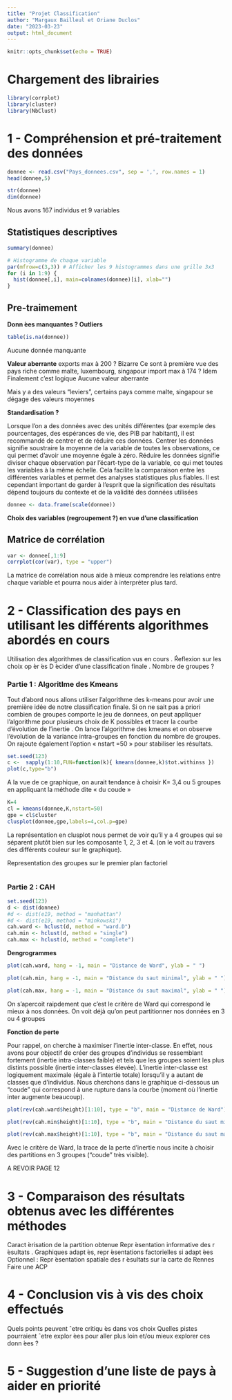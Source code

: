```yaml
---
title: "Projet Classification"
author: "Margaux Bailleul et Oriane Duclos"
date: "2023-03-23"
output: html_document
---
```


```r
knitr::opts_chunk$set(echo = TRUE)
```

# Chargement des librairies

```r
library(corrplot)
library(cluster)
library(NbClust)
```

# 1 - Compréhension et pré-traitement des données

```r
donnee <- read.csv("Pays_donnees.csv", sep = ',', row.names = 1)
head(donnee,5)
```

```r
str(donnee)
dim(donnee)
```

Nous avons 167 individus et 9 variables


## Statistiques descriptives 


```r
summary(donnee)
```

```r
# Histogramme de chaque variable
par(mfrow=c(3,3)) # Afficher les 9 histogrammes dans une grille 3x3
for (i in 1:9) {
  hist(donnee[,i], main=colnames(donnee)[i], xlab="")
}
```


## Pre-traimement 
**Donn ́ees manquantes ? Outliers **
```r
table(is.na(donnee))
```
Aucune donnée manquante 

**Valeur aberrante**
exports max à 200 ? Bizarre 
Ce sont à première vue des pays riche comme malte, luxembourg, singapour
import max à 174 ? Idem
Finalement c'est logique 
Aucune valeur aberrante 

Mais y a des valeurs "leviers", certains pays comme malte, singapour se dégage des valeurs moyennes 

**Standardisation ?**

Lorsque l'on a des données avec des unités différentes (par exemple des pourcentages, des espérances de vie, des PIB par habitant), il est recommandé de centrer et de réduire ces données. 
Centrer les données signifie soustraire la moyenne de la variable de toutes les observations, ce qui permet d'avoir une moyenne égale à zéro. 
Réduire les données signifie diviser chaque observation par l'écart-type de la variable, ce qui met toutes les variables à la même échelle. 
Cela facilite la comparaison entre les différentes variables et permet des analyses statistiques plus fiables. Il est cependant important de garder à l'esprit que la signification des résultats dépend toujours du contexte et de la validité des données utilisées

```r
donnee <- data.frame(scale(donnee))
```


**Choix des variables (regroupement ?) en vue d’une classification**

## Matrice de corrélation 

```r
var <- donnee[,1:9]
corrplot(cor(var), type = "upper")
```

La matrice de corrélation nous aide à mieux comprendre les relations entre chaque variable et pourra nous aider à interpréter plus tard. 

# 2 - Classification des pays en utilisant les différents algorithmes abordés en cours

Utilisation des algorithmes de classification vus en cours
. Ŕeflexion sur les choix op ́er ́es
D ́ecider d’une classification finale
. Nombre de groupes ?

### Partie 1 : Algoritlme des Kmeans

Tout d’abord nous allons utiliser l’algorithme des k-means pour avoir une première idée de notre classification finale. Si on ne sait pas a priori combien de groupes comporte le jeu de donnees, on peut appliquer l’algorithme pour plusieurs choix de K possibles et tracer la courbe d’évolution de l’inertie .
On lance l’algorithme des kmeans et on observe l’évolution de la variance intra-groupes en fonction du nombre de groupes. On rajoute également l’option « nstart =50 »  pour stabiliser les résultats.


```r
set.seed(123)
c <-  sapply(1:10,FUN=function(k){ kmeans(donnee,k)$tot.withinss })
plot(c,type="b")
```

A la vue de ce graphique, on aurait tendance à choisir K= 3,4 ou 5 groupes en appliquant la méthode dite « du coude »


```r
K=4
cl = kmeans(donnee,K,nstart=50)
gpe = cl$cluster
clusplot(donnee,gpe,labels=4,col.p=gpe)

```

La représentation en clusplot nous permet de voir qu’il y a 4 groupes qui se séparent plutôt bien sur les composante 1, 2, 3 et 4. (on le voit au travers des différents couleur sur le graphique).

Representation des groupes sur le premier plan factoriel

```r

```

### Partie 2 : CAH 

```r
set.seed(123)
d <- dist(donnee)
#d <- dist(e19, method = "manhattan")
#d <- dist(e19, method = "minkowski")
cah.ward <- hclust(d, method = "ward.D")
cah.min <- hclust(d, method = "single")
cah.max <- hclust(d, method = "complete")
```


**Dengrogrammes**

```r
plot(cah.ward, hang = -1, main = "Distance de Ward", ylab = " ")
```


```r
plot(cah.min, hang = -1, main = "Distance du saut minimal", ylab = " ")
```


```r
plot(cah.max, hang = -1, main = "Distance du saut maximal", ylab = " ")
```
On s’apercoit raipdement que c’est le critère de Ward qui correspond le mieux à nos données. On voit déjà
qu’on peut partitionner nos données en 3 ou 4 groupes


**Fonction de perte**

Pour rappel, on cherche à maximiser l’inertie inter-classe. En effet, nous avons pour objectif de créer des
groupes d’individus se ressemblant fortement (inertie intra-classes faible) et tels que les groupes soient les
plus distints possible (inertie inter-classes élevée). L’inertie inter-classe est logiquement maximale (égale à
l’intertie totale) lorsqu’il y a autant de classes que d’individus. Nous cherchons dans le graphique ci-dessous
un “coude” qui correspond à une rupture dans la courbe (moment où l’inertie inter augmente beaucoup).

```r
plot(rev(cah.ward$height)[1:10], type = "b", main = "Distance de Ward")
```

```r
plot(rev(cah.min$height)[1:10], type = "b", main = "Distance du saut minimal")
```

```r
plot(rev(cah.max$height)[1:10], type = "b", main = "Distance du saut maximal")
```


Avec le critère de Ward, la trace de la perte d’inertie nous incite à choisir des partitions en 3 groupes
(“coude” très visible).

A REVOIR  PAGE 12 


# 3 - Comparaison des résultats obtenus avec les différentes méthodes

Caract ́erisation de la partition obtenue
Repr ́esentation informative des r ́esultats
. Graphiques adapt ́es, repr ́esentations factorielles si adapt ́ees
Optionnel : Repr ́esentation spatiale des r ́esultats sur la carte de
Rennes
Faire une ACP

# 4 - Conclusion vis à vis des choix effectués

Quels points peuvent ˆetre critiqu ́es dans vos choix
Quelles pistes pourraient ˆetre explor ́ees pour aller plus loin et/ou
mieux explorer ces donn ́ees ?

# 5 - Suggestion d'une liste de pays à aider en priorité





